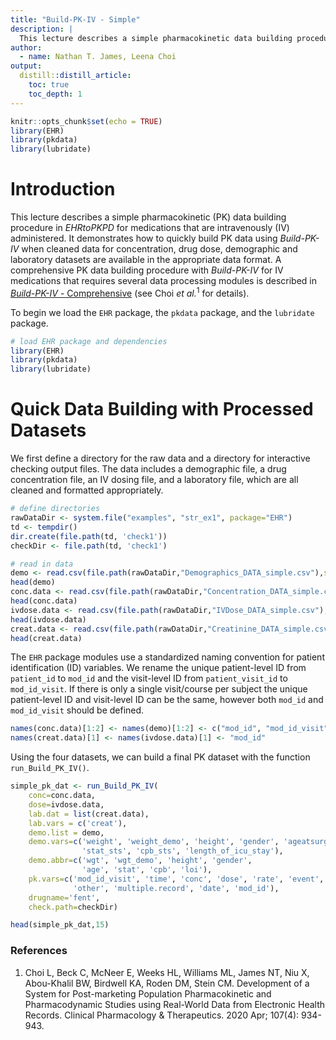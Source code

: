 ```yaml
---
title: "Build-PK-IV - Simple"
description: |
  This lecture describes a simple pharmacokinetic data building procedure without using additional data processing modules for medications that are intravenously administered.
author:
  - name: Nathan T. James, Leena Choi
output:
  distill::distill_article:
    toc: true
    toc_depth: 1
---
```


```r
knitr::opts_chunk$set(echo = TRUE)
library(EHR)
library(pkdata)
library(lubridate)
```

# Introduction
This lecture describes a simple pharmacokinetic (PK) data building procedure in *EHRtoPKPD* for medications that are intravenously (IV) administered. It demonstrates how to quickly build PK data using *Build-PK-IV* when cleaned data for concentration, drug dose, demographic and laboratory datasets are available in the appropriate data format. A comprehensive PK data building procedure with *Build-PK-IV* for IV medications that requires several data processing modules is described in [*Build-PK-IV* - Comprehensive](Build-PK-IV-comprehensive.html) (see Choi *et al.*$^{1}$ for details).

To begin we load the `EHR` package, the `pkdata` package, and the `lubridate` package. 

```r
# load EHR package and dependencies
library(EHR)
library(pkdata)
library(lubridate)
```

# Quick Data Building with Processed Datasets

We first define a directory for the raw data and a directory for interactive checking output files.
The data includes a demographic file, a drug concentration file, an IV dosing file, and a laboratory file, which are all cleaned and formatted appropriately. 

```r
# define directories
rawDataDir <- system.file("examples", "str_ex1", package="EHR")
td <- tempdir()
dir.create(file.path(td, 'check1'))
checkDir <- file.path(td, 'check1')

# read in data
demo <- read.csv(file.path(rawDataDir,"Demographics_DATA_simple.csv"),stringsAsFactors = FALSE)
head(demo)
conc.data <- read.csv(file.path(rawDataDir,"Concentration_DATA_simple.csv"),stringsAsFactors = FALSE)
head(conc.data)
ivdose.data <- read.csv(file.path(rawDataDir,"IVDose_DATA_simple.csv"),stringsAsFactors = FALSE)
head(ivdose.data)
creat.data <- read.csv(file.path(rawDataDir,"Creatinine_DATA_simple.csv"),stringsAsFactors = FALSE)
head(creat.data)
```

The `EHR` package modules use a standardized naming convention for patient identification (ID) variables. We rename the unique patient-level ID from `patient_id` to `mod_id` and the visit-level ID from `patient_visit_id` to `mod_id_visit`. If there is only a single visit/course per subject the unique patient-level ID and visit-level ID can be the same, however both `mod_id` and `mod_id_visit` should be defined.

```r
names(conc.data)[1:2] <- names(demo)[1:2] <- c("mod_id", "mod_id_visit")
names(creat.data)[1] <- names(ivdose.data)[1] <- "mod_id"
```

<!--
```r
demo.data <- list(demo=demo, exclude=NULL)
creat.data$date.time <- lubridate::ymd_hms(creat.data$date.time)
```

```r
mod_id <- demo[,c("mod_id", "mod_id_visit")]
pat_id <- mod_id
names(pat_id) <- c("patient_id","patient_visit_id")
xwalk1 <- cbind(mod_id, pat_id)
options(pkxwalk = 'xwalk1')
```
-->

Using the four datasets, we can build a final PK dataset with the function `run_Build_PK_IV()`.

```r
simple_pk_dat <- run_Build_PK_IV(
    conc=conc.data,
    dose=ivdose.data,
    lab.dat = list(creat.data),
    lab.vars = c('creat'),
    demo.list = demo,
    demo.vars=c('weight', 'weight_demo', 'height', 'gender', 'ageatsurgery',
                'stat_sts', 'cpb_sts', 'length_of_icu_stay'),
    demo.abbr=c('wgt', 'wgt_demo', 'height', 'gender',
                'age', 'stat', 'cpb', 'loi'),
    pk.vars=c('mod_id_visit', 'time', 'conc', 'dose', 'rate', 'event',
              'other', 'multiple.record', 'date', 'mod_id'),
    drugname='fent',
    check.path=checkDir)
```

```r
head(simple_pk_dat,15)
```


### References

1. Choi L, Beck C, McNeer E, Weeks HL, Williams ML, James NT, Niu X, Abou-Khalil BW, Birdwell KA, Roden DM, Stein CM. Development of a System for Post-marketing Population Pharmacokinetic and Pharmacodynamic Studies using Real-World Data from Electronic Health Records. Clinical Pharmacology & Therapeutics. 2020 Apr; 107(4): 934-943.  

